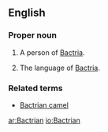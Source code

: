 ==English==

===Proper noun===
{{en-proper-noun|Bactrians}}
{{wikipedia}}

# {{countable}} A person of [[Bactria]].
# {{uncountable}} The language of [[Bactria]].

===Related terms===
* [[Bactrian camel]]

[[ar:Bactrian]]
[[io:Bactrian]]